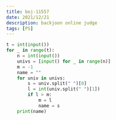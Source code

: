 ```yaml
---
title: boj-11557
date: 2021/12/21
description: backjoon online judge
tags: [PS]
---
```


```python
t = int(input())
for _ in range(t):
    n = int(input())
    univs = [input() for _ in range(n)]
    m = -1
    name = ""
    for univ in univs:
        s = univ.split(" ")[0]
        l = int(univ.split(" ")[1])
        if l > m:
            m = l
            name = s
    print(name)
```
